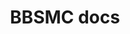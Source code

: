 ---
title: BBSMC docs
description: Developer documentation for BBSMC!
template: splash
hero:
  tagline: Developer documentation for BBSMC
  actions:
    - text: API documentation
      link: /api
      icon: right-arrow
    - text: Get support with BBSMC
      link: https://support.BBSMC.NET
      icon: external
      variant: minimal
---